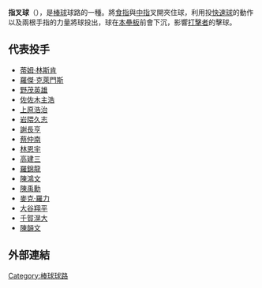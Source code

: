 {{Unreferenced |time=2010-10-30T09:09:10+00:00 }}
{{multiple image
| width     = 100
| footer    = 「指叉球」的握法
| image1    = Folkball 1.JPG
| alt1      =
| caption1  = 正面
| image2    = Folkball 2.JPG
| alt2      =
| caption2  = 後面
}}
'''指叉球'''（{{lang-en|forkball}}），是[[棒球|棒球]]球路的一種。將[[食指|食指]]與[[中指|中指]]叉開夾住球，利用投[[快速球|快速球]]的動作以及兩根手指的力量將球投出，球在[[本壘板|本壘板]]前會下沉，影響[[擊球員|打擊者]]的擊球。

==代表投手==
*[[蒂姆·林斯肯|蒂姆·林斯肯]]
*[[羅傑·克萊門斯|羅傑·克萊門斯]]
*[[野茂英雄|野茂英雄]]
*[[佐佐木主浩|佐佐木主浩]]
*[[上原浩治|上原浩治]]
*[[岩隈久志|岩隈久志]]
*[[謝長亨|謝長亨]]
*[[蔡仲南|蔡仲南]]
*[[林恩宇|林恩宇]]
*[[高建三|高建三]]
*[[羅錦龍|羅錦龍]]
*[[陳鴻文|陳鴻文]]
*[[陳禹勳|陳禹勳]]
*[[麥克·羅力|麥克·羅力]]
*[[大谷翔平|大谷翔平]]
*[[千賀滉大|千賀滉大]]
*[[陳韻文_(棒球運動員)|陳韻文]]

==外部連結==
{{台灣棒球維基館}}

{{baseball pitches}}

{{baseball-stub}}

[[Category:棒球球路|Category:棒球球路]]
